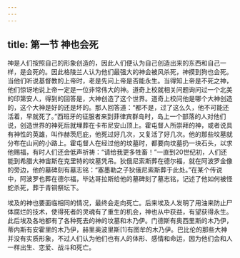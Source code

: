 ```yaml
---
---
---
```

title: 第一节 神也会死
---




神是人们按照自己的形象创造的，因此人们便认为自己创造出来的东西和自己一样，是会死的。因此格陵兰人认为他们最强大的神会被风杀死，神摸到狗也会死。当他们听说基督教的上帝时，老是先问上帝是否能永生。当得知上帝是不死之神，他们惊讶地说上帝一定是一位非常伟大的神。道奇上校就相关问题询问过一个北美的印第安人，得到的回答是，大神创造了这个世界。道奇上校问他是哪个大神创造的，这个大神是好的还是坏的。那人回答道：“都不是，过了这么久，他不可能还活着，早就死了。”西班牙的征服者来到菲律宾群岛时，岛上一个部落的人对他们说，创造世界的神死后就埋葬在卡布尼安山顶上。霍屯督人所崇拜的神，或者说具有神性的英雄，叫作赫茨厄庇，他死过好几次，又复活了好几次。他的那些坟墓就分布在山间的小路上。霍屯督人在经过他的坟墓时，都要向坟墓扔一块石头，以求他赐福，有时人们还会低声祈祷：“请给我更多牲畜！”一直到20世纪初，人们还能到希腊大神宙斯在克里特的坟墓凭吊。狄俄尼索斯葬在德尔福，就在阿波罗金像的旁边，他的墓碑刻有墓志铭：“塞墨勒之子狄俄尼索斯葬于此处。”在某个传说中，阿波罗也葬在德尔福，毕达哥拉斯给他的墓碑刻了墓志铭，记述了他如何被怪蛇杀死，葬于青铜祭坛下。

埃及的神也要面临相同的情况，最终会走向死亡。后来埃及人发明了用油来防止尸体腐烂的技术，使得死者的灵魂有了重生的机会，神也从中获益，有望获得永生。此后埃及各地都有了各种死去的神的坟墓和木乃伊。门德斯有奥西里斯的木乃伊，蒂内斯有安霍里的木乃伊，赫里奥波里斯[1]有图牟的木乃伊。巴比伦的那些大神并没有实质形象，不过人们认为他们也有人的体形、感情和命运，因为他们会和人一样出生、恋爱、战斗和死亡。